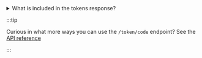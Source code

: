 <details><summary>What is included in the tokens response?</summary>

**Tokens Response example**   
This is the anatomy of the tokens response.
```json
{
  "token_type": "Bearer", // Token type
  "expires_in": 3600, // How long the access token is valid (in seconds)
  "access_token": "eyJhbGciOiJQ...", // The access token
  "refresh_token": "eyJhbGciOiJQ...", // The refresh token used to generate new access tokens
  "id_token": "eyJhbGciOiJQ...", // The OpenID token (user profile)
}
```

</details>

:::tip

Curious in what more ways you can use the  `/token/code` endpoint? See the [API reference](https://nebulr-group.github.io/nblocks-api-docs/#shorthand-get-tokens)

:::